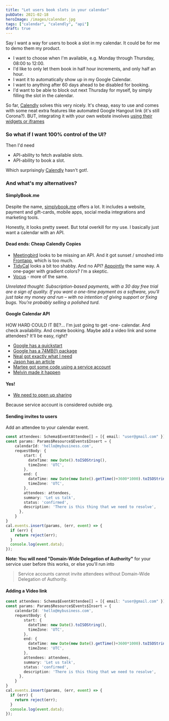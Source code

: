 ```yaml
---
title: "Let users book slots in your calendar"
pubDate: 2021-02-18
heroImage: /images/calendar.jpg
tags: ["calendar", "calendly", "api"]
draft: true
---
```


Say I want a way for users to book a slot in my calendar. It could be for me to demo them my product.

- I want to choose when I'm available, e.g. Monday through Thursday, 08:00 to 12:00.
- I'd like to only let them book in half hour increments, and only half an hour.
- I want it to automatically show up in my Google Calendar.
- I want to anything after 60 days ahead to be disabled for booking.
- I'd want to be able to block out next Thursday for myself, by simply filling the slot in the calendar.

So far, [Calendly](https://calendly.com/) solves this very nicely. It's cheap, easy to use and comes with some neat extra features
like automated Google Hangout link (it's still Corona?). BUT, integrating it with your own webste involves [using their widgets or iframes](https://calendly.stoplight.io/docs/embed-api-docs/docs/A-Getting-Started.md)

### So what if I want 100% control of the UI?

Then I'd need

- API-ability to fetch available slots.
- API-ability to book a slot.

Which surprisingly [Calendly](https://calendly.com/) hasn't got!.

### And what's my alternatives?

#### SimplyBook.me

Despite the name, [simplybook.me](https://simplybook.me/en/) offers a lot. It includes a website, payment and gift-cards, mobile apps, social media integrations and marketing tools.

Honestly, it looks pretty sweet. But total overkill for my use. I basically just want a calendar with an API.

#### Dead ends: Cheap Calendly Copies

- [Meetingbird](https://meetingbird.com/) looks to be missing an API. And it got sunset / smoshed into [Frontapp](https://frontapp.com/), which is too much.
- [TidyCal](https://tidycal.com/) looks a bit too shabby. And no API? [Appointly](https://appoint.ly/) the same way. A one-pager with gradient colors? I'm a skeptic.
- [Vocus](https://vocus.io/pricing) - more of the same.

_Unrelated thought: Subscription-based payments, with a 30 day free trial are a sign of quality. If you want a one-time payment as a
software, you'll just take my money and run – with no intention of giving support or fixing bugs. You're probably selling a polished turd._

#### Google Calendar API

HOW HARD COULD IT BE?... I'm just going to get -one- calendar. And check availability. And create booking. Maybe add a video link and some attendees? It'll be easy, right?

- [Google has a quickstart](https://developers.google.com/calendar/quickstart/nodejs)
- [Google has a 74MB(!) package](https://www.npmjs.com/package/googleapis)
- [Neal got exactly what I need](https://neal.codes/blog/google-calendar-api-on-g-suite)
- [Jason has an article](https://medium.com/@jason_dark/google-calendar-api-connect-using-node-js-and-an-api-key-94c12057b330)
- [Martee got some code using a service account](https://dev.to/maartennnn/google-calendar-integration-with-nodejs-without-oauth-2-0-5256)
- [Melvin made it happen](https://hackernoon.com/my-journey-integrating-google-calendar-g-suite-in-node-62fbc8596455)

#### Yes!

- [We need to open up sharing](https://neal.codes/blog/google-calendar-api-on-g-suite)

Because service account is considered outside org.

#### Sending invites to users

Add an attendee to your calendar event.

```ts
const attendees: Schema$EventAttendee[] = [{ email: "user@gmail.com" }];
const params: Params$Resource$Events$Insert = {
    calendarId: 'hello@mybusiness.com',
    requestBody: {
        start: {
          dateTime: new Date().toISOString(),
          timeZone: 'UTC',
        },
        end: {
          dateTime: new Date(new Date().getTime()+3600*1000).toISOString(),
          timeZone: 'UTC',
        },
        attendees: attendees,
        summary: 'Let us talk',
        status: 'confirmed',
        description: 'There is this thing that we need to resolve',
      },
    }
}
cal.events.insert(params, (err, event) => {
  if (err) {
    return reject(err);
  }
  console.log(event.data);
});
```

**Note: You will need "Domain-Wide Delegation of Authority"** for your service user before this works, or else you'll run into

> Service accounts cannot invite attendees without Domain-Wide Delegation of Authority.

#### Adding a Video link

```ts
const attendees: Schema$EventAttendee[] = [{ email: "user@gmail.com" }];
const params: Params$Resource$Events$Insert = {
    calendarId: 'hello@mybusiness.com',
    requestBody: {
        start: {
          dateTime: new Date().toISOString(),
          timeZone: 'UTC',
        },
        end: {
          dateTime: new Date(new Date().getTime()+3600*1000).toISOString(),
          timeZone: 'UTC',
        },
        attendees: attendees,
        summary: 'Let us talk',
        status: 'confirmed',
        description: 'There is this thing that we need to resolve',
      },
    }
}
cal.events.insert(params, (err, event) => {
  if (err) {
    return reject(err);
  }
  console.log(event.data);
});
```
